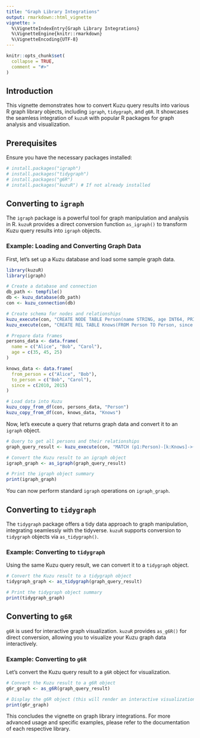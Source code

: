 ```yaml
---
title: "Graph Library Integrations"
output: rmarkdown::html_vignette
vignette: >
  %\VignetteIndexEntry{Graph Library Integrations}
  %\VignetteEngine{knitr::rmarkdown}
  %\VignetteEncoding{UTF-8}
---
```


```r
knitr::opts_chunk$set(
  collapse = TRUE,
  comment = "#>"
)
```

## Introduction

This vignette demonstrates how to convert Kuzu query results into various R graph library objects, including `igraph`, `tidygraph`, and `g6R`. It showcases the seamless integration of `kuzuR` with popular R packages for graph analysis and visualization.

## Prerequisites

Ensure you have the necessary packages installed:

```r
# install.packages("igraph")
# install.packages("tidygraph")
# install.packages("g6R")
# install.packages("kuzuR") # If not already installed
```

## Converting to `igraph`

The `igraph` package is a powerful tool for graph manipulation and analysis in R. `kuzuR` provides a direct conversion function `as_igraph()` to transform Kuzu query results into `igraph` objects.

### Example: Loading and Converting Graph Data

First, let's set up a Kuzu database and load some sample graph data.

```r
library(kuzuR)
library(igraph)

# Create a database and connection
db_path <- tempfile()
db <- kuzu_database(db_path)
con <- kuzu_connection(db)

# Create schema for nodes and relationships
kuzu_execute(con, "CREATE NODE TABLE Person(name STRING, age INT64, PRIMARY KEY (name))")
kuzu_execute(con, "CREATE REL TABLE Knows(FROM Person TO Person, since INT64)")

# Prepare data frames
persons_data <- data.frame(
  name = c("Alice", "Bob", "Carol"),
  age = c(35, 45, 25)
)

knows_data <- data.frame(
  from_person = c("Alice", "Bob"),
  to_person = c("Bob", "Carol"),
  since = c(2010, 2015)
)

# Load data into Kuzu
kuzu_copy_from_df(con, persons_data, "Person")
kuzu_copy_from_df(con, knows_data, "Knows")
```

Now, let's execute a query that returns graph data and convert it to an `igraph` object.

```r
# Query to get all persons and their relationships
graph_query_result <- kuzu_execute(con, "MATCH (p1:Person)-[k:Knows]->(p2:Person) RETURN p1, p2, k.since")

# Convert the Kuzu result to an igraph object
igraph_graph <- as_igraph(graph_query_result)

# Print the igraph object summary
print(igraph_graph)
```

You can now perform standard `igraph` operations on `igraph_graph`.

## Converting to `tidygraph`

The `tidygraph` package offers a tidy data approach to graph manipulation, integrating seamlessly with the tidyverse. `kuzuR` supports conversion to `tidygraph` objects via `as_tidygraph()`.

### Example: Converting to `tidygraph`

Using the same Kuzu query result, we can convert it to a `tidygraph` object.

```r
# Convert the Kuzu result to a tidygraph object
tidygraph_graph <- as_tidygraph(graph_query_result)

# Print the tidygraph object summary
print(tidygraph_graph)
```

## Converting to `g6R`

`g6R` is used for interactive graph visualization. `kuzuR` provides `as_g6R()` for direct conversion, allowing you to visualize your Kuzu graph data interactively.

### Example: Converting to `g6R`

Let's convert the Kuzu query result to a `g6R` object for visualization.

```r
# Convert the Kuzu result to a g6R object
g6r_graph <- as_g6R(graph_query_result)

# Display the g6R object (this will render an interactive visualization)
print(g6r_graph)
```

This concludes the vignette on graph library integrations. For more advanced usage and specific examples, please refer to the documentation of each respective library.
